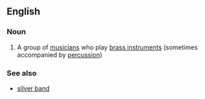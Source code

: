 ==English==

===Noun===
{{wikipedia}}
{{en-noun|sg=[[brass]] [[band]]}}

#{{music}} A group of [[musician]]s who play [[brass instrument]]s (sometimes accompanied by [[percussion]])

===See also===
*[[silver band]]